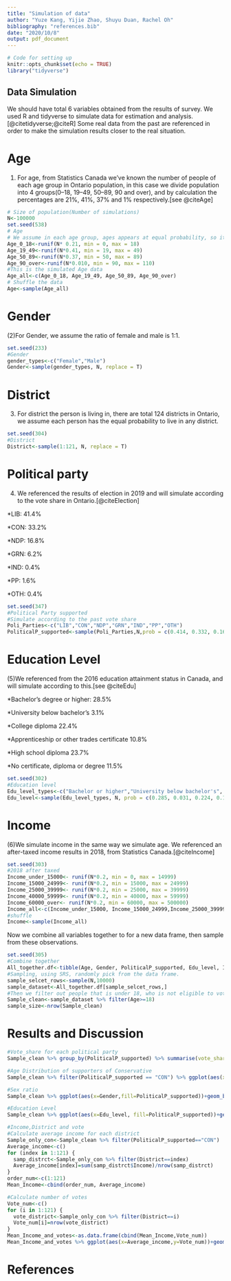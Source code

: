 ```yaml
---
title: "Simulation of data"
author: "Yuze Kang, Yijie Zhao, Shuyu Duan, Rachel Oh"
bibliography: "references.bib"
date: "2020/10/8"
output: pdf_document
---
```


```r
# Code for setting up
knitr::opts_chunk$set(echo = TRUE)
library("tidyverse")
```

## Data Simulation

We should have total 6 variables obtained from the results of survey.
We used R and tidyverse to simulate data for estimation and analysis.[@citetidyverse;@citeR] Some real data from the past are referenced in order to make the simulation results closer to the real situation.

# Age

(1) For age, from Statistics Canada we've known the number of people of each age group in Ontario population, in this case we divide population into 4 groups(0--18, 19--49, 50--89, 90 and over), and by calculation the percentages are 21%, 41%, 37% and 1% respectively.[see @citeAge]

```r
# Size of population(Number of simulations)
N<-100000
set.seed(538)
# Age
# We assume in each age group, ages appears at equal probability, so it follows a uniform distribution.
Age_0_18<-runif(N* 0.21, min = 0, max = 18)
Age_19_49<-runif(N*0.41, min = 19, max = 49)
Age_50_89<-runif(N*0.37, min = 50, max = 89)
Age_90_over<-runif(N*0.010, min = 90, max = 110)
#This is the simulated Age data
Age_all<-c(Age_0_18, Age_19_49, Age_50_89, Age_90_over)
# Shuffle the data
Age<-sample(Age_all)

```

# Gender

(2)For Gender, we assume the ratio of female and male is 1:1.

```r
set.seed(233)
#Gender
gender_types<-c("Female","Male")
Gender<-sample(gender_types, N, replace = T)
```

# District

(3) For district the person is living in, there are total 124 districts in Ontario, we assume each person has the equal probability to live in any district.

```r
set.seed(304)
#District
District<-sample(1:121, N, replace = T)
```

# Political party

(4) We referenced the results of election in 2019 and will simulate according to the vote share in Ontario.[@citeElection]

*LIB: 41.4%

*CON: 33.2%

*NDP: 16.8%

*GRN: 6.2%

*IND: 0.4%

*PP: 1.6%

*OTH: 0.4%

```r
set.seed(347)
#Political Party supported
#Simulate according to the past vote share
Poli_Parties<-c("LIB","CON","NDP","GRN","IND","PP","OTH")
PoliticalP_supported<-sample(Poli_Parties,N,prob = c(0.414, 0.332, 0.168, 0.062, 0.004, 0.016, 0.004), replace = T)
```

# Education Level

(5)We referenced from the 2016 education attainment status in Canada, and will simulate according to this.[see @citeEdu]

*Bachelor's degree or higher: 28.5%

*University below bachelor's	3.1%

*College diploma	22.4%

*Apprenticeship or other trades certificate	10.8%

*High school diploma	23.7%

*No certificate, diploma or degree	11.5%

```r
set.seed(302)
#Education level
Edu_level_types<-c("Bachelor or higher","University below bachelor's", "College diploma","Apprenticeship or other","High school","No certificate, diploma or degree")
Edu_level<-sample(Edu_level_types, N, prob = c(0.285, 0.031, 0.224, 0.108, 0.237, 0.115),replace = T)
```

# Income

(6)We simulate income in the same way we simulate age. We referenced an after-taxed income results in 2018, from Statistics Canada.[@citeIncome]

```r
set.seed(303)
#2018 after taxed
Income_under_15000<- runif(N*0.2, min = 0, max = 14999)
Income_15000_24999<- runif(N*0.2, min = 15000, max = 24999)
Income_25000_39999<- runif(N*0.2, min = 25000, max = 39999)
Income_40000_59999<- runif(N*0.2, min = 40000, max = 59999)
Income_60000_over<- runif(N*0.2, min = 60000, max = 500000)
Income_all<-c(Income_under_15000, Income_15000_24999,Income_25000_39999,Income_40000_59999,Income_60000_over)
#shuffle
Income<-sample(Income_all)
```

Now we combine all variables together to for a new data frame, then sample from these observations.

```r
set.seed(305)
#Combine together
All_together.df<-tibble(Age, Gender, PoliticalP_supported, Edu_level, Income, District)
#Sampling, using SRS, randomly pick from the data frame.
sample_selcet_rows<-sample(N,10000)
sample_dataset<-All_together.df[sample_selcet_rows,]
#Then we filter out people that is under 18, who is not eligible to vote for election.
Sample_clean<-sample_dataset %>% filter(Age>=18)
sample_size<-nrow(Sample_clean)
```

# Results and Discussion


```r
#Vote_share for each political party
Sample_clean %>% group_by(PoliticalP_supported) %>% summarise(vote_share=n()/sample_size)
```

```r
#Age Distribution of supporters of Conservative
Sample_clean %>% filter(PoliticalP_supported == "CON") %>% ggplot(aes(x =Age))+labs(title = "Age Distribution for Conservative Supporters")+geom_density()
```

```r
#Sex ratio
Sample_clean %>% ggplot(aes(x=Gender,fill=PoliticalP_supported))+geom_bar(position = "dodge")+coord_flip()
```

```r
#Education Level
Sample_clean %>% ggplot(aes(x=Edu_level, fill=PoliticalP_supported))+geom_bar(position = "dodge")+theme(axis.text.x = element_text(angle = 45, hjust = 1))
```

```r
#Income,District and vote
#Calculate average income for each district
Sample_only_con<-Sample_clean %>% filter(PoliticalP_supported=="CON")
Average_income<-c()
for (index in 1:121) {
  samp_distrct<-Sample_only_con %>% filter(District==index)
  Average_income[index]=sum(samp_distrct$Income)/nrow(samp_distrct)
}
order_num<-c(1:121)
Mean_Income<-cbind(order_num, Average_income)

#Calculate number of votes
Vote_num<-c()
for (i in 1:121) {
  vote_district<-Sample_only_con %>% filter(District==i)
  Vote_num[i]=nrow(vote_district)
}
Mean_Income_and_votes<-as.data.frame(cbind(Mean_Income,Vote_num))
Mean_Income_and_votes %>% ggplot(aes(x=Average_income,y=Vote_num))+geom_point()
```


# References
